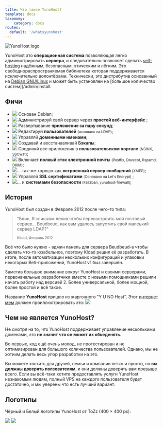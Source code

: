 ```yaml
---
title: Что такое YunoHost?
template: docs
taxonomy:
    category: docs
routes:
  default: '/whatsyunohost'
---
```


![YunoHost logo](/img/icons/logo-ynh_horizontal.png?resize=400&id=ynhlogo)

YunoHost это **операционная система** позволяющая легко администрировать **сервера**, и следовательно позволяет сделать [self-hosting](/selfhosting) надёжным, безопасным, этическим и лёгким. Это свободнораспространяемая библиотека которая поддерживается исключительно волонтёрами. Технически, это дистрибутив основанный на [Debian GNU/Linux](https://debian.org) и может быть установлен на [большое количество систем](/admin/install.

## Фичи

- ![](/img/icon-debian.png?resize=32&classes=inline) Основан Debian;
- ![](/img/icon-tools.png?resize=32&classes=inline) Администрируй свой сервер через **простой веб-интерфейс** ;
- ![](/img/icon-package.png?resize=32&classes=inline) Развертывание **приложение за пару секунд**;
- ![](/img/icon-users.png?resize=32&classes=inline) Редактируй **пользователей** <small>(основано на LDAP)</small>;
- ![](/img/icon-globe.png?resize=32&classes=inline) Управляй **доменными именами**;
- ![](/img/icon-medic.png?resize=32&classes=inline) Создавай и восстанавливай **Бэкапы**;
- ![](/img/icon-door.png?resize=32&classes=inline) Соединяй все приложения в **пользовательском портале** <small>(NGINX, SSOwat)</small>;
- ![](/img/icon-mail.png?resize=32&classes=inline) Включает **полный стэк электронной почты** <small>(Postfix, Dovecot, Rspamd, DKIM)</small>;
- ![](/img/icon-messaging.png?resize=32&classes=inline)... так-же хорошо как **встроенный сервер сообщений** <small>(XMPP)</small>;
- ![](/img/icon-lock.png?resize=32&classes=inline) Управляй **SSL сертификатами** <small>(Основано на Let's Encrypt)</small> ;
- ![](/img/icon-shield.png?resize=32&classes=inline)... и **системами безопасности** <small>(Fail2ban, yunohost-firewall)</small>;

## История

YunoHost был создан в Феврале 2012 после чего-то типа:

<blockquote><p>"Блин, Я слишком ленив чтобы перенастроить мой почтовый сервер... Beudbeud, как вам удалось запустить свой малеький сервер LDAP?"</p>
<small>Kload, Февраль 2012</small></blockquote>

Всё что было нужно - админ панель для сервера Beudbeud-а чтобы сделать что-то юзабельное, поэтому Kload решил её разработать. В итоге, после автоматизации нескольких конфигураций и упаковки некоторых Веб-приложений, YunoHost v1 быз завершён.

Заметив большое внимание вокруг YunoHost и своими серверами, первоначальные разработчики вместе с новыми помощниками решили начать работу над версией 2. Более универсальной, более мощной, более простой и всё такое.

Название **YunoHost** пришло из жаргонного "Y U NO Host". Этот [интернет мем](https://en.wikipedia.org/wiki/Internet_meme) должен проиллюстрировать это:
![](/img/dude_yunohost.jpg)

## Чем не является YunoHost?

Не смотря на то, что YunoHost поддерживает управление несколькими доменами, это **не значит что он может их обьеденять**.

Во первых, код ещё очень молод, не протестирован и не оптимизирован для большого количества пользователей. Однако, мы не хотиим делать весь упор разработки на это.

Вы можете хостить для друзей, семьи и компании легко и просто, но **вы должны доверять ползователям**, и они должны доверять вам превыше всего. Если вы всё-таки хотите предоставлять услуги YunoHost незнакомым людям, полный VPS на каждого пользователя будет достаточно, и мы уверены что есть лучший вариант.

## Логотипы

Чёрный и Белый логотипы YunoHost от ToZz (400 × 400 px):

![](/img/icons/logo-ynh_black_300dpi.png?resize=220)
![](/img/icons/logo-ynh_white_300dpi.png?resize=220&id=whitelogo)
